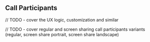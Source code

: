## Call Participants

// TODO - cover the UX logic, customization and similar

// TODO - cover regular and screen sharing call participants variants (regular, screen share portrait, screen share landscape)

